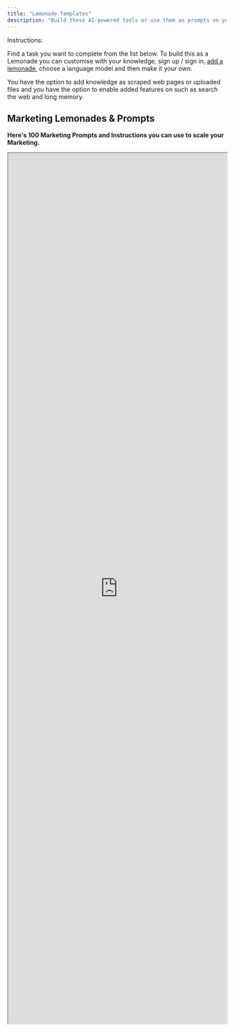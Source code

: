 ```yaml
---
title: "Lemonade Templates"
description: "Build these AI-powered tools or use them as prompts on your favorite AI platform to scale your marketing efforts"
---
```


Instructions:

Find a task you want to complete from the list below. To build this as a Lemonade you can customise with your knowledge, sign up / sign in, [add a lemonade](https://sip.launchlemonade.app),  choose a language model and then make it your own.&#x20;

You have the option to add knowledge as scraped web pages or uploaded files and you have the option to enable added features on such as search the web and long memory.

## **Marketing Lemonades & Prompts**

**Here's 100 Marketing Prompts and Instructions you can use to scale your Marketing.**&#x20;

<iframe src="https://docs.google.com/spreadsheets/d/e/2PACX-1vQw06qtrzpwdM73nt-QrC55e-lFXWBry9IMMe-2U-XGVVTmRDHwuFirsJ0FTBss6BSYj6lTRxq0S5TA/pubhtml?gid=1206364153&single=true&widget=true&headers=false" width="100%" height="2000px" />